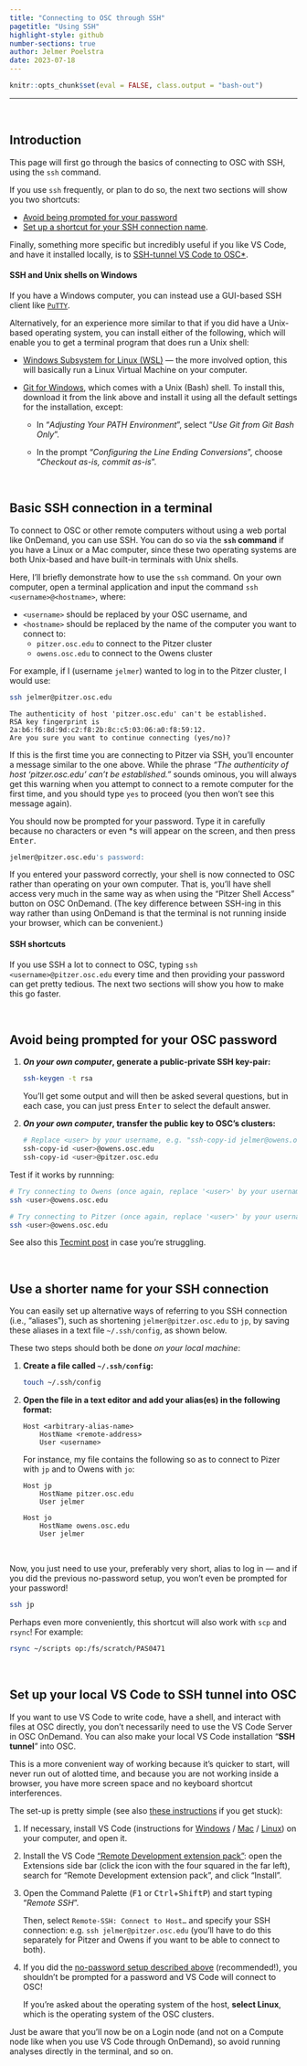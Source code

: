 ```yaml
---
title: "Connecting to OSC through SSH"
pagetitle: "Using SSH"
highlight-style: github
number-sections: true
author: Jelmer Poelstra
date: 2023-07-18
---
```


```r
knitr::opts_chunk$set(eval = FALSE, class.output = "bash-out")
```

-----

<br>

## Introduction

This page will first go through the basics of connecting to OSC with SSH,
using the `ssh` command.

If you use `ssh` frequently, or plan to do so, the next two sections will show
you two shortcuts:

- [Avoid being prompted for your password](#avoid-being-prompted-for-your-osc-password)
- [Set up a shortcut for your SSH connection name](#use-a-shorter-name-for-your-ssh-connection).

Finally, something more specific but incredibly useful if you like VS Code,
and have it installed locally, is to
[SSH-tunnel VS Code to OSC*](#set-up-your-local-vs-code-to-ssh-tunnel-into-osc).

::: {.callout-caution collapse="true"}
#### SSH and Unix shells on Windows
If you have a Windows computer,
you can instead use a GUI-based SSH client like [`PuTTY`](https://www.putty.org/).

Alternatively, for an experience more similar to that if you did have a Unix-based
operating system,
you can install either of the following,
which will enable you to get a terminal program that does run a Unix shell:

- [Windows Subsystem for Linux (WSL)](https://learn.microsoft.com/en-us/windows/wsl/install)
  &mdash; the more involved option, this will basically run a Linux Virtual Machine on your computer.

- [Git for Windows](https://git-scm.com/download/win),
  which comes with a Unix (Bash) shell.
  To install this, download it from the link above and 
  install it using all the default settings for the installation, except:

  - In "*Adjusting Your PATH Environment*", select "*Use Git from Git Bash Only*".

  - In the prompt "*Configuring the Line Ending Conversions*",
    choose "*Checkout as-is, commit as-is*".

:::

<br>

## Basic SSH connection in a terminal

To connect to OSC or other remote computers without using a web portal like
OnDemand, you can use SSH.
You can do so via the **`ssh` command** if you have a Linux or a Mac computer,
since these two operating systems are both Unix-based and have built-in terminals
with Unix shells.

Here, I'll briefly demonstrate how to use the `ssh` command.
On your own computer,
open a terminal application and input the command `ssh <username>@<hostname>`, where:

  - `<username>` should be replaced by your OSC username, and
  - `<hostname>` should be replaced by the name of the computer you want to connect to:
    - `pitzer.osc.edu` to connect to the Pitzer cluster
    - `owens.osc.edu` to connect to the Owens cluster

For example, if I (username `jelmer`) wanted to log in to the Pitzer cluster,
I would use:

```bash
ssh jelmer@pitzer.osc.edu
```

``` .bash-out
The authenticity of host 'pitzer.osc.edu' can't be established.
RSA key fingerprint is 2a:b6:f6:8d:9d:c2:f8:2b:8c:c5:03:06:a0:f8:59:12.
Are you sure you want to continue connecting (yes/no)?
```

If this is the first time you are connecting to Pitzer via SSH, 
you’ll encounter a message similar to the one above.
While the phrase _"The authenticity of host 'pitzer.osc.edu' can't be established."_
sounds ominous, you will always get this warning when you attempt to connect to a
remote computer for the first time, and you should type `yes` to proceed
(you then won't see this message again).

You should now be prompted for your password.
Type it in carefully because no characters or even *s will appear on the screen,
and then press <kbd>Enter</kbd>.

```bash
jelmer@pitzer.osc.edu's password:
``` 

If you entered your password correctly,
your shell is now connected to OSC rather than operating on your own computer.
That is, you'll have shell access very much in the same way as when using the
"Pitzer Shell Access" button on OSC OnDemand.
(The key difference between SSH-ing in this way rather than using OnDemand
is that the terminal is not running inside your browser, which can be convenient.)

::: {.callout-tip}
#### SSH shortcuts
If you use SSH a lot to connect to OSC,
typing `ssh <username>@pitzer.osc.edu` every time and then providing your password
can get pretty tedious.
The next two sections will show you how to make this go faster.
:::

<br>

## Avoid being prompted for your OSC password

1.  **_On your own computer_, generate a public-private SSH key-pair:**

    ``` .bash
    ssh-keygen -t rsa
    ```

    You'll get some output and will then be asked several questions,
    but in each case, you can just press <kbd>Enter</kbd> to select the default answer.

2.  **_On your own computer_, transfer the public key to OSC's clusters:**

    ```bash
    # Replace <user> by your username, e.g. "ssh-copy-id jelmer@owens.osc.edu"
    ssh-copy-id <user>@owens.osc.edu
    ssh-copy-id <user>@pitzer.osc.edu
    ```

Test if it works by runnning:

```bash
# Try connecting to Owens (once again, replace '<user>' by your username):
ssh <user>@owens.osc.edu

# Try connecting to Pitzer (once again, replace '<user>' by your username):
ssh <user>@owens.osc.edu
```

::: {.callout-note}
See also this
[Tecmint post](https://www.tecmint.com/ssh-passwordless-login-using-ssh-keygen-in-5-easy-steps/)
in case you're struggling.
:::

<br>

## Use a shorter name for your SSH connection

You can easily set up alternative ways of referring to you SSH connection (i.e., "aliases"),
such as shortening `jelmer@pitzer.osc.edu` to `jp`,
by saving these aliases in a text file `~/.ssh/config`, as shown below.

These two steps should both be done *on your local machine*:

1. **Create a file called `~/.ssh/config`:**

    ```bash
    touch ~/.ssh/config
    ```

2.  **Open the file in a text editor and add your alias(es) in the following format:**

    ```
    Host <arbitrary-alias-name>    
        HostName <remote-address>
        User <username>
    ```

    For instance, my file contains the following so as to connect to Pizer with
    `jp` and to Owens with `jo`:

    ```
    Host jp
        HostName pitzer.osc.edu
        User jelmer

    Host jo
        HostName owens.osc.edu
        User jelmer
    ```

<br>

Now, you just need to use your, preferably very short, alias to log in
&mdash; and if you did the previous no-password setup,
you won't even be prompted for your password!

```bash
ssh jp
```

Perhaps even more conveniently,
this shortcut will also work with `scp` and `rsync`!
For example:

```bash
rsync ~/scripts op:/fs/scratch/PAS0471
```

<br>

## Set up your local VS Code to SSH tunnel into OSC

If you want to use VS Code to write code, have a shell, and interact with files
at OSC directly,
you don't necessarily need to use the VS Code Server in OSC OnDemand.
You can also make your local VS Code installation "**SSH tunnel**" into OSC.

This is a more convenient way of working because it's quicker to start,
will never run out of alotted time,
and because you are not working inside a browser,
you have more screen space and no keyboard shortcut interferences.

The set-up is pretty simple
(see also [these instructions](https://code.visualstudio.com/docs/remote/ssh) if you get stuck):

1.  If necessary, install VS Code
    (instructions for [Windows](https://code.visualstudio.com/docs/setup/windows) /
    [Mac](https://code.visualstudio.com/docs/setup/mac) /
    [Linux](https://code.visualstudio.com/docs/setup/linux))
    on your computer, and open it.

2.  Install the VS Code ["Remote Development extension pack"](https://marketplace.visualstudio.com/items?itemName=ms-vscode-remote.vscode-remote-extensionpack):
    open the Extensions side bar (click the icon with the four squared in the far left),
    search for "Remote Development extension pack", and click "Install".

3.  Open the Command Palette (<kbd>F1</kbd> or <kbd>Ctrl</kbd>+<kbd>Shift</kbd><kbd>P</kbd>)
    and start typing "_Remote SSH_".
    
    Then, select `Remote-SSH: Connect to Host…` and specify your SSH connection:
    e.g. `ssh jelmer@pitzer.osc.edu`
    (you'll have to do this separately for Pitzer and Owens if you want to be
    able to connect to both).

4.  If you did the [no-password setup described above](#avoid-being-prompted-for-your-osc-password)
    (recommended!),
    you shouldn't be prompted for a password and VS Code will connect to OSC!
    
    If you're asked about the operating system of the host, **select Linux**,
    which is the operating system of the OSC clusters.
    
::: {.callout-warning}
Just be aware that you'll now be on a Login node
(and not on a Compute node like when you use VS Code through OnDemand),
so avoid running analyses directly in the terminal, and so on. 
:::

<br> <br>
